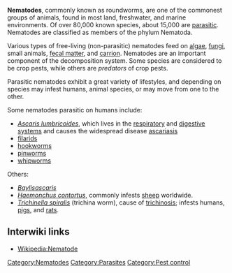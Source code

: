 '''Nematodes''', commonly known as roundworms, are one of the commonest groups of animals, found in most land, freshwater, and marine environments. Of over 80,000 known species, about 15,000 are [[parasite|parasitic]]. Nematodes are classified as members of the phylum Nematoda. 

Various types of free-living (non-parasitic) nematodes feed on [[algae]], [[fungi]], small animals, [[fecal matter]], and [[carrion]]. Nematodes are an important component of the decomposition system. Some species are considered to be crop pests, while others are ''predators'' of crop pests.

Parasitic nematodes exhibit a great variety of lifestyles, and depending on species may infest humans, animal species, or may move from one to the other. 

Some nematodes parasitic on humans include:

*''[[Ascaris lumbricoides]]'', which lives in the [[respiratory system|respiratory]] and [[digestive system]]s and causes the widespread disease [[ascariasis]]
*[[filarids]]
*[[hookworms]]
*[[pinworms]]
*[[whipworms]] 


Others:

*''[[Baylisascaris]]'' 
*''[[Haemonchus contortus]]'', commonly infests [[sheep]] worldwide. 
*''[[Trichinella spiralis]]'' (trichina worm), cause of [[trichinosis]]; infests humans, [[pig]]s, and [[rat]]s.

== Interwiki links ==

* [[Wikipedia:Nematode]]

[[Category:Nematodes]]
[[Category:Parasites]]
[[Category:Pest control]]